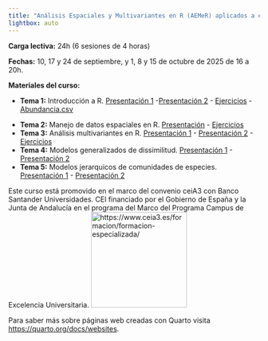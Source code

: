 ```yaml
---
title: "Análisis Espaciales y Multivariantes en R (AEMeR) aplicados a estudios de Biodiversidad"
lightbox: auto
---
```


**Carga lectiva:** 24h (6 sesiones de 4 horas)

**Fechas:** 10, 17 y 24 de septiembre, y 1, 8 y 15 de octubre de 2025 de 16 a 20h.

**Materiales del curso:**

* **Tema 1:** Introducción a R. [Presentación 1](AEMER-1-Presentacion_1.pdf){target="_blank"} -[Presentación 2](AEMER-1-Presentacion_2.qmd){target="_blank"} - [Ejercicios](AEMER-1-Ejercicios.qmd){target="_blank"} - [Abundancia.csv](data/Abundancia.csv){target="_blank"}

:::{.content-hidden}

* **Tema 2:** Manejo de datos espaciales en R. [Presentación](AEMER-2-Presentacion.qmd){target="_blank"} - [Ejercicios](AEMER-2-Ejercicios.qmd){target="_blank"}
* **Tema 3:** Análisis multivariantes en R. [Presentación 1](AEMER-3-Analisis_multivariante.pdf){target="_blank"} - [Presentación 2](AEMER-3-Analisis_multivariante.qmd){target="_blank"} - [Ejercicios](AEMER-3-Ejercicios.qmd){target="_blank"}
* **Tema 4:** Modelos generalizados de dissimilitud. [Presentación 1](AEMER-4-GDM.pdf){target="_blank"} - [Presentación 2](AEMER-4-GDM.qmd){target="_blank"}
* **Tema 5:** Modelos jerarquicos de comunidades de especies. [Presentación 1](AEMER-5-HMSC.pdf){target="_blank"} - [Presentación 2](AEMER-5-HMSC.qmd){target="_blank"}

:::

Este curso está promovido en el marco del convenio ceiA3 con Banco Santander Universidades. CEI financiado por el Gobierno de España y la Junta de Andalucía en el programa del Marco del Programa Campus de Excelencia Universitaria. ![https://www.ceia3.es/formacion/formacion-especializada/](img/logos.png){height=2in}


Para saber más sobre páginas web creadas con Quarto visita <https://quarto.org/docs/websites>.
